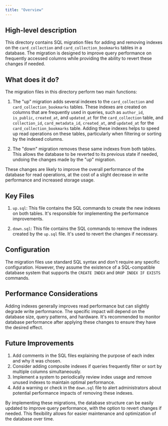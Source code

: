 ```yaml
---
title: "Overview"
---
```


## High-level description
This directory contains SQL migration files for adding and removing indexes on the `card_collection` and `card_collection_bookmarks` tables in a database. The migration is designed to improve query performance on frequently accessed columns while providing the ability to revert these changes if needed.

## What does it do?
The migration files in this directory perform two main functions:

1. The "up" migration adds several indexes to the `card_collection` and `card_collection_bookmarks` tables. These indexes are created on columns that are frequently used in queries, such as `author_id`, `is_public`, `created_at`, and `updated_at` for the `card_collection` table, and `collection_id`, `card_metadata_id`, `created_at`, and `updated_at` for the `card_collection_bookmarks` table. Adding these indexes helps to speed up read operations on these tables, particularly when filtering or sorting by the indexed columns.

2. The "down" migration removes these same indexes from both tables. This allows the database to be reverted to its previous state if needed, undoing the changes made by the "up" migration.

These changes are likely to improve the overall performance of the database for read operations, at the cost of a slight decrease in write performance and increased storage usage.

## Key Files
1. `up.sql`: This file contains the SQL commands to create the new indexes on both tables. It's responsible for implementing the performance improvements.

2. `down.sql`: This file contains the SQL commands to remove the indexes created by the `up.sql` file. It's used to revert the changes if necessary.

## Configuration
The migration files use standard SQL syntax and don't require any specific configuration. However, they assume the existence of a SQL-compatible database system that supports the `CREATE INDEX` and `DROP INDEX IF EXISTS` commands.

## Performance Considerations
Adding indexes generally improves read performance but can slightly degrade write performance. The specific impact will depend on the database size, query patterns, and hardware. It's recommended to monitor database performance after applying these changes to ensure they have the desired effect.

## Future Improvements
1. Add comments in the SQL files explaining the purpose of each index and why it was chosen.
2. Consider adding composite indexes if queries frequently filter or sort by multiple columns simultaneously.
3. Implement a system to periodically review index usage and remove unused indexes to maintain optimal performance.
4. Add a warning or check in the `down.sql` file to alert administrators about potential performance impacts of removing these indexes.

By implementing these migrations, the database structure can be easily updated to improve query performance, with the option to revert changes if needed. This flexibility allows for easier maintenance and optimization of the database over time.